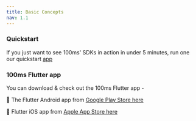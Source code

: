```yaml
---
title: Basic Concepts
nav: 1.1
---
```


<Content alias="basics" />

### Quickstart

If you just want to see 100ms' SDKs in action in under 5 minutes, run one our quickstart [app](../guides/quickstart)

### 100ms Flutter app

You can download & check out the 100ms Flutter app - 

🤖 The Flutter Android app from [Google Play Store here](https://play.google.com/store/apps/details?id=live.hms.flutter)

📱 Flutter iOS app from [Apple App Store here](https://apps.apple.com/app/100ms-live/id1576541989)
